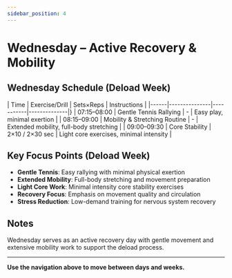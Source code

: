 ```yaml
---
sidebar_position: 4
---
```



<WorkoutNav weekNumber={4} />

# Wednesday – Active Recovery & Mobility

## Wednesday Schedule (Deload Week)

| Time | Exercise/Drill | Sets×Reps | Instructions |
|------|---------------|-----------|--------------|}
| 07:15–08:00 | Gentle Tennis Rallying | - | Easy play, minimal exertion |
| 08:15–09:00 | Mobility & Stretching Routine | - | Extended mobility, full-body stretching |
| 09:00–09:30 | Core Stability | 2×10 / 2×30 sec | Light core exercises, minimal intensity |

## Key Focus Points (Deload Week)

- **Gentle Tennis**: Easy rallying with minimal physical exertion
- **Extended Mobility**: Full-body stretching and movement preparation
- **Light Core Work**: Minimal intensity core stability exercises
- **Recovery Focus**: Emphasis on movement quality and circulation
- **Stress Reduction**: Low-demand training for nervous system recovery

## Notes

Wednesday serves as an active recovery day with gentle movement and extensive mobility work to support the deload process.

---

**Use the navigation above to move between days and weeks.**
